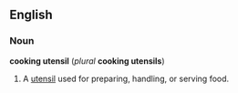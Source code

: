 ==English==
===Noun===
'''cooking utensil''' (''plural'' '''cooking utensils''')

# A [[utensil]] used for preparing, handling, or serving food.